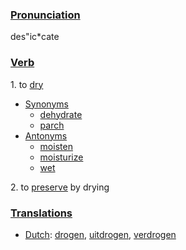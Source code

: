 ===[[Pronunciation]]===
des"ic*cate

===[[Verb]]===
1. to [[dry]]
* [[Synonym]]s
** [[dehydrate]]
** [[parch]]
* [[Antonym]]s
** [[moisten]]
** [[moisturize]]
** [[wet]]
2. to [[preserve]] by drying

===[[Translation]]s===
*[[Dutch]]: [[drogen]], [[uitdrogen]], [[verdrogen]]